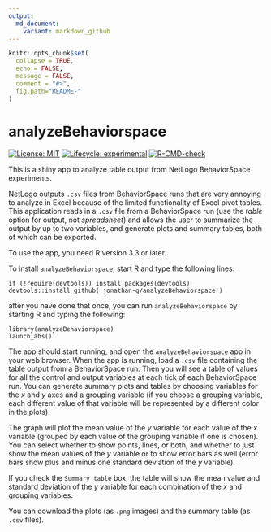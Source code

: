 ```yaml
---
output:
  md_document:
    variant: markdown_github
---
```

```r
knitr::opts_chunk$set(
  collapse = TRUE,
  echo = FALSE,
  message = FALSE,
  comment = "#>",
  fig.path="README-"
)
```
# analyzeBehaviorspace

<!-- badges: start -->
[![License: MIT](https://img.shields.io/badge/License-MIT-yellow.svg)](https://opensource.org/licenses/MIT)
[![Lifecycle: experimental](https://img.shields.io/badge/lifecycle-experimental-orange.svg)](https://lifecycle.r-lib.org/articles/stages.html#experimental)
[![R-CMD-check](https://github.com/jonathan-g/analyzeBehaviorspace/workflows/R-CMD-check/badge.svg)](https://github.com/jonathan-g/analyzeBehaviorspace/actions)
<!-- badges: end -->

This is a shiny app to analyze table output from NetLogo BehaviorSpace 
experiments. 

NetLogo outputs `.csv` files from BehaviorSpace runs that are very annoying to
analyze in Excel because of the limited functionality of Excel pivot tables.
This application reads in a `.csv` file from a BehaviorSpace run (use the
_table_ option for output, not _spreadsheet_) and allows the user to summarize
the output by up to two variables, and generate plots and summary tables, 
both of which can be exported.

To use the app, you need R version 3.3 or later. 

To install `analyzeBehaviorspace`, start R and type the following lines:
```
if (!require(devtools)) install.packages(devtools)
devtools::install_github('jonathan-g/analyzeBehaviorspace')
```
after you have done that once, you can run `analyzeBehaviorspace` by starting R and typing the following:
```
library(analyzeBehaviorspace)
launch_abs()
```

The app should start running, and open the `analyzeBehaviorspace` app in your web browser. When the app is running, 
load a `.csv` file containing the table output from a BehaviorSpace run. Then you will see a table of values for all 
the control and output variables at each tick of each BehaviorSpace run. You can generate summary plots and tables 
by choosing variables for the _x_ and _y_ axes and a grouping variable (if you choose a grouping variable, each 
different value of that variable will be represented by a different color in the plots).

The graph will plot the mean value of the _y_ variable for each value of the _x_ variable (grouped by each value of 
the grouping variable if one is chosen). You can select whether to show points, lines, or both, and whether to just 
show the mean values of the _y_ variable or to show error bars as well (error bars show plus and minus one standard 
deviation of the _y_ variable). 

If you check the `Summary table` box, the table will show the mean value and standard deviation of the _y_ variable for each combination of the _x_ and grouping variables.

You can download the plots (as `.png` images) and the summary table (as `.csv` files).
